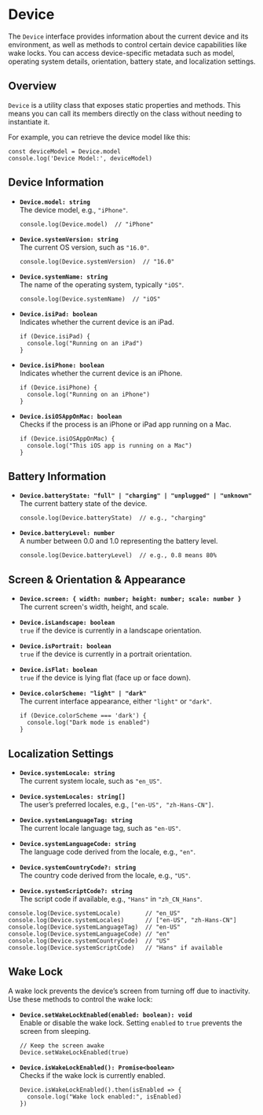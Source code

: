 # Device 
        
The `Device` interface provides information about the current device and its environment, as well as methods to control certain device capabilities like wake locks. You can access device-specific metadata such as model, operating system details, orientation, battery state, and localization settings.

## Overview

`Device` is a utility class that exposes static properties and methods. This means you can call its members directly on the class without needing to instantiate it.

For example, you can retrieve the device model like this:

```tsx
const deviceModel = Device.model
console.log('Device Model:', deviceModel)
```

## Device Information

- **`Device.model: string`**  
  The device model, e.g., `"iPhone"`.  
  ```tsx
  console.log(Device.model)  // "iPhone"
  ```

- **`Device.systemVersion: string`**  
  The current OS version, such as `"16.0"`.  
  ```tsx
  console.log(Device.systemVersion)  // "16.0"
  ```

- **`Device.systemName: string`**  
  The name of the operating system, typically `"iOS"`.  
  ```tsx
  console.log(Device.systemName)  // "iOS"
  ```

- **`Device.isiPad: boolean`**  
  Indicates whether the current device is an iPad.  
  ```tsx
  if (Device.isiPad) {
    console.log("Running on an iPad")
  }
  ```

- **`Device.isiPhone: boolean`**  
  Indicates whether the current device is an iPhone.  
  ```tsx
  if (Device.isiPhone) {
    console.log("Running on an iPhone")
  }
  ```

- **`Device.isiOSAppOnMac: boolean`**  
  Checks if the process is an iPhone or iPad app running on a Mac.  
  ```tsx
  if (Device.isiOSAppOnMac) {
    console.log("This iOS app is running on a Mac")
  }
  ```

## Battery Information

- **`Device.batteryState: "full" | "charging" | "unplugged" | "unknown"`**  
  The current battery state of the device.  
  ```tsx
  console.log(Device.batteryState)  // e.g., "charging"
  ```

- **`Device.batteryLevel: number`**  
  A number between 0.0 and 1.0 representing the battery level.  
  ```tsx
  console.log(Device.batteryLevel)  // e.g., 0.8 means 80%
  ```

## Screen & Orientation & Appearance

- **`Device.screen: { width: number; height: number; scale: number }`**  
  The current screen's width, height, and scale.

- **`Device.isLandscape: boolean`**  
  `true` if the device is currently in a landscape orientation.
  
- **`Device.isPortrait: boolean`**  
  `true` if the device is currently in a portrait orientation.
  
- **`Device.isFlat: boolean`**  
  `true` if the device is lying flat (face up or face down).
  
- **`Device.colorScheme: "light" | "dark"`**  
  The current interface appearance, either `"light"` or `"dark"`.
  
  ```tsx
  if (Device.colorScheme === 'dark') {
    console.log("Dark mode is enabled")
  }
  ```

## Localization Settings

- **`Device.systemLocale: string`**  
  The current system locale, such as `"en_US"`.
  
- **`Device.systemLocales: string[]`**  
  The user’s preferred locales, e.g., `["en-US", "zh-Hans-CN"]`.
  
- **`Device.systemLanguageTag: string`**  
  The current locale language tag, such as `"en-US"`.
  
- **`Device.systemLanguageCode: string`**  
  The language code derived from the locale, e.g., `"en"`.
  
- **`Device.systemCountryCode?: string`**  
  The country code derived from the locale, e.g., `"US"`.
  
- **`Device.systemScriptCode?: string`**  
  The script code if available, e.g., `"Hans"` in `"zh_CN_Hans"`.

```tsx
console.log(Device.systemLocale)       // "en_US"
console.log(Device.systemLocales)      // ["en-US", "zh-Hans-CN"]
console.log(Device.systemLanguageTag)  // "en-US"
console.log(Device.systemLanguageCode) // "en"
console.log(Device.systemCountryCode)  // "US"
console.log(Device.systemScriptCode)   // "Hans" if available
```

## Wake Lock

A wake lock prevents the device’s screen from turning off due to inactivity. Use these methods to control the wake lock:

- **`Device.setWakeLockEnabled(enabled: boolean): void`**  
  Enable or disable the wake lock. Setting `enabled` to `true` prevents the screen from sleeping.
  
  ```tsx
  // Keep the screen awake
  Device.setWakeLockEnabled(true)
  ```

- **`Device.isWakeLockEnabled(): Promise<boolean>`**  
  Checks if the wake lock is currently enabled.
  
  ```tsx
  Device.isWakeLockEnabled().then(isEnabled => {
    console.log("Wake lock enabled:", isEnabled)
  })
  ```